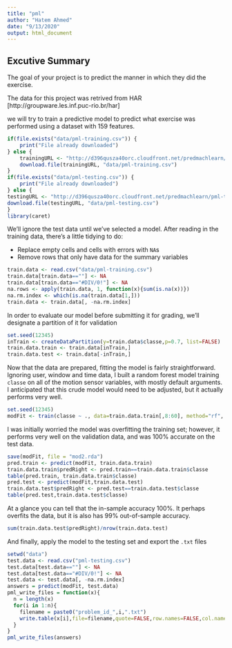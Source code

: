 ```yaml
---
title: "pml"
author: "Hatem Ahmed"
date: "9/13/2020"
output: html_document
---
```


## Excutive Summary 
The goal of your project is to predict the manner in which they did the exercise. 

The data for this project was retrived from HAR [http://groupware.les.inf.puc-rio.br/har]

we will try to train a predictive model to predict what exercise was performed using a dataset with 159 features.

```r
if(file.exists("data/pml-training.csv")) {
    print("File already downloaded")
} else {
    trainingURL <- "http://d396qusza40orc.cloudfront.net/predmachlearn/pml-training.csv"
    download.file(trainingURL, "data/pml-training.csv")
}
if(file.exists("data/pml-testing.csv")) {
    print("File already downloaded")
} else {
testingURL <- "http://d396qusza40orc.cloudfront.net/predmachlearn/pml-testing.csv"
download.file(testingURL, "data/pml-testing.csv")
}
library(caret)
```
We'll ignore the test data until we've selected a model. After reading in the training data, there's a little tidying to do:

* Replace empty cells and cells with errors with `NA`s
* Remove rows that only have data for the summary variables
```r
train.data <- read.csv("data/pml-training.csv")
train.data[train.data==""] <- NA
train.data[train.data=="#DIV/0!"] <- NA
na.rows <- apply(train.data, 1, function(x){sum(is.na(x))})
na.rm.index <- which(is.na(train.data[1,]))
train.data <- train.data[, -na.rm.index]
```
In order to evaluate our model before submitting it for grading, we'll designate a partition of it for validation
```r
set.seed(12345)
inTrain <- createDataPartition(y=train.data$classe,p=0.7, list=FALSE) 
train.data.train <- train.data[inTrain,]
train.data.test <- train.data[-inTrain,]
```
Now that the data are prepared, fitting the model is fairly straightforward. Ignoring user, window and time data, I built a random forest model training `classe` on all of the motion sensor variables, with mostly default arguments. I anticipated that this crude model would need to be adjusted, but it actually performs very well.
```r
set.seed(12345)
modFit <- train(classe ~ ., data=train.data.train[,8:60], method="rf", prox=TRUE) 
```
I was initially worried the model was overfitting the training set; however, it performs very well on the validation data, and was 100% accurate on the test data.
```r
save(modFit, file = "mod2.rda")
pred.train <- predict(modFit, train.data.train)
train.data.train$predRight <- pred.train==train.data.train$classe
table(pred.train, train.data.train$classe)
pred.test <- predict(modFit,train.data.test)
train.data.test$predRight <- pred.test==train.data.test$classe
table(pred.test,train.data.test$classe)
```
At a glance you can tell that the in-sample accuracy 100%. It perhaps overfits the data, but it is also has 99% out-of-sample accuracy.
```r
sum(train.data.test$predRight)/nrow(train.data.test)
```
And finally, apply the model to the testing set and export the `.txt` files
```r
setwd("data")
test.data <- read.csv("pml-testing.csv")
test.data[test.data==""] <- NA
test.data[test.data=="#DIV/0!"] <- NA
test.data <- test.data[, -na.rm.index]
answers = predict(modFit, test.data)
pml_write_files = function(x){
  n = length(x)
  for(i in 1:n){
    filename = paste0("problem_id_",i,".txt")
    write.table(x[i],file=filename,quote=FALSE,row.names=FALSE,col.names=FALSE)
  }
}
pml_write_files(answers)
```


